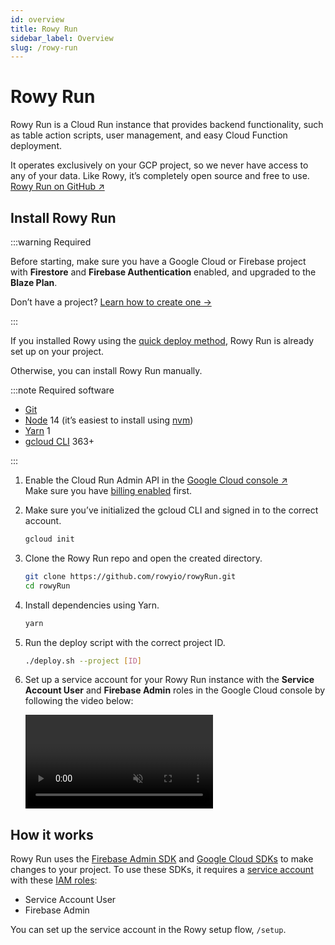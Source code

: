 ```yaml
---
id: overview
title: Rowy Run
sidebar_label: Overview
slug: /rowy-run
---
```



# <RowyRunSvg height={52} /> <span className="visually-hidden">Rowy Run</span>

Rowy Run is a Cloud Run instance that provides backend functionality, such as
table action scripts, user management, and easy Cloud Function deployment.

It operates exclusively on your GCP project, so we never have access to any of
your data. Like Rowy, it’s completely open source and free to use.
[Rowy Run on GitHub &UpperRightArrow;](https://github.com/rowyio/rowyRun)

## Install Rowy Run

:::warning Required

Before starting, make sure you have a Google Cloud or Firebase project with
**Firestore** and **Firebase Authentication** enabled, and upgraded to the
**Blaze Plan**.

Don’t have a project?
[Learn how to create one&nbsp;→](../setup/firebase-project.md)

:::

If you installed Rowy using the [quick deploy method](../setup/install.md), Rowy
Run is already set up on your project.

Otherwise, you can install Rowy Run manually.

:::note Required software

- [Git](https://git-scm.com/downloads)
- [Node](https://nodejs.org/en/download/) 14 (it’s easiest to install using
  [nvm](https://github.com/nvm-sh/nvm#intro))
- [Yarn](https://classic.yarnpkg.com/en/docs/install/) 1
- [gcloud CLI](https://cloud.google.com/sdk/docs/install) 363+

:::

1. Enable the Cloud Run Admin API in the
   [Google Cloud console &UpperRightArrow;](http://console.cloud.google.com/apis/library/run.googleapis.com)  
   Make sure you have
   [billing enabled](https://cloud.google.com/billing/docs/how-to/modify-project#confirm_billing_is_enabled_on_a_project)
   first.

2. Make sure you’ve initialized the gcloud CLI and signed in to the correct
   account.

   ```bash
   gcloud init
   ```

3. Clone the Rowy Run repo and open the created directory.

   ```bash
   git clone https://github.com/rowyio/rowyRun.git
   cd rowyRun
   ```

4. Install dependencies using Yarn.

   ```bash
   yarn
   ```

5. Run the deploy script with the correct project ID.

   ```bash
   ./deploy.sh --project [ID]
   ```

6. Set up a service account for your Rowy Run instance with the **Service
   Account User** and **Firebase Admin** roles in the Google Cloud console by
   following the video below:

   <Video url={videoUrl} muted playsinline controls />

   You can verify the service account has the required permissions in the Rowy
   Run setup flow, `/setup`.

## How it works

Rowy Run uses the
[Firebase Admin SDK](https://firebase.google.com/docs/admin/setup) and
[Google Cloud SDKs](https://github.com/googleapis/google-cloud-node) to make
changes to your project. To use these SDKs, it requires a
[service account](https://firebase.google.com/support/guides/service-accounts)
with these [IAM roles](https://cloud.google.com/iam/docs/understanding-roles):

- Service Account User
- Firebase Admin

You can set up the service account in the Rowy setup flow, `/setup`.
